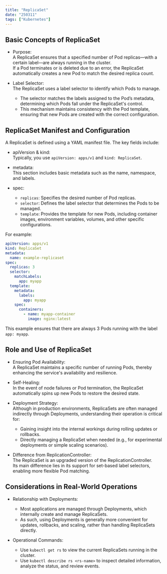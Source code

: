 ```yaml
---
title: "ReplicaSet"
date: "250311"
tags: ["Kubernetes"]
---
```


## Basic Concepts of ReplicaSet

- Purpose:  
  A ReplicaSet ensures that a specified number of Pod replicas—with a certain label—are always running in the cluster.  
  If a Pod terminates or is deleted due to an error, the ReplicaSet automatically creates a new Pod to match the desired replica count.

- Label Selector:  
  The ReplicaSet uses a label selector to identify which Pods to manage.
  - The selector matches the labels assigned to the Pod’s metadata, determining which Pods fall under the ReplicaSet's control.
  - This mechanism maintains consistency with the Pod template, ensuring that new Pods are created with the correct configuration.

## ReplicaSet Manifest and Configuration

A ReplicaSet is defined using a YAML manifest file. The key fields include:

- apiVersion & kind:  
  Typically, you use `apiVersion: apps/v1` and `kind: ReplicaSet`.
- metadata:  
  This section includes basic metadata such as the name, namespace, and labels.

- spec:
  - `replicas`: Specifies the desired number of Pod replicas.
  - `selector`: Defines the label selector that determines the Pods to be managed.
  - `template`: Provides the template for new Pods, including container images, environment variables, volumes, and other specific configurations.

For example:

```yaml
apiVersion: apps/v1
kind: ReplicaSet
metadata:
  name: example-replicaset
spec:
  replicas: 3
  selector:
    matchLabels:
      app: myapp
  template:
    metadata:
      labels:
        app: myapp
    spec:
      containers:
        - name: myapp-container
          image: nginx:latest
```

This example ensures that there are always 3 Pods running with the label `app: myapp`.

## Role and Use of ReplicaSet

- Ensuring Pod Availability:  
  A ReplicaSet maintains a specific number of running Pods, thereby enhancing the service's availability and resilience.

- Self-Healing:  
  In the event of node failures or Pod termination, the ReplicaSet automatically spins up new Pods to restore the desired state.

- Deployment Strategy:  
  Although in production environments, ReplicaSets are often managed indirectly through Deployments, understanding their operation is critical for:

  - Gaining insight into the internal workings during rolling updates or rollbacks.
  - Directly managing a ReplicaSet when needed (e.g., for experimental deployments or simple scaling scenarios).

- Difference from ReplicationController:  
  The ReplicaSet is an upgraded version of the ReplicationController.  
  Its main difference lies in its support for set-based label selectors, enabling more flexible Pod matching.

## Considerations in Real-World Operations

- Relationship with Deployments:

  - Most applications are managed through Deployments, which internally create and manage ReplicaSets.
  - As such, using Deployments is generally more convenient for updates, rollbacks, and scaling, rather than handling ReplicaSets directly.

- Operational Commands:
  - Use `kubectl get rs` to view the current ReplicaSets running in the cluster.
  - Use `kubectl describe rs <rs-name>` to inspect detailed information, analyze the status, and review events.
